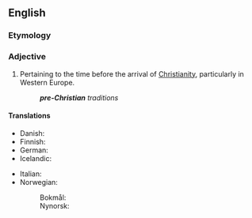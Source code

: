 ==English==

===Etymology===
{{prefix|pre|Christian}}

===Adjective===
{{en-adj|head=[[pre-|pre]]-[[Christian]]|-}}

# Pertaining to the time before the arrival of [[Christianity]], particularly in Western Europe.
#: '''''pre-Christian''' traditions''

====Translations====
{{trans-top}}
* Danish: {{t-|da|førkristen}}
* Finnish: {{t-|fi|esikristillinen}}
* German: {{t+|de|vorchristlich}}
* Icelandic: {{t-|is|forkristinn}}
{{trans-mid}}
* Italian: {{t-|it|precristiano}}
* Norwegian: 
*: Bokmål: {{t-|no|førkristen}}
*: Nynorsk: {{t-|nn|førkristen}}
{{trans-bottom}}